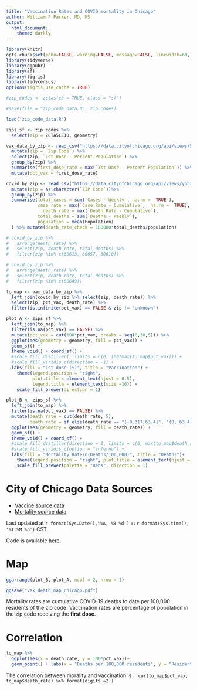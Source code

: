 ```yaml
---
title: "Vaccination Rates and COVID mortality in Chicago"
author: William F Parker, MD, MS
output:
  html_document:
    theme: darkly
--- 
```


```r
library(knitr)
opts_chunk$set(echo=FALSE, warning=FALSE, message=FALSE, linewidth=60, cache= TRUE)
library(tidyverse)
library(ggpubr)
library(sf)
library(tigris)
library(tidycensus)
options(tigris_use_cache = TRUE)
```

```r
#zip_codes <- zctas(cb = TRUE, class = "sf")

#save(file = "zip_code_data.R", zip_codes)

load("zip_code_data.R")

zips_sf <- zip_codes %>%
  select(zip = ZCTA5CE10, geometry)
```

```r
vax_data_by_zip <- read_csv("https://data.cityofchicago.org/api/views/553k-3xzc/rows.csv?accessType=DOWNLOAD") %>%
  mutate(zip = `Zip Code`) %>% 
  select(zip, `1st Dose - Percent Population`) %>%
  group_by(zip) %>%
  summarise(first_dose_rate = max(`1st Dose - Percent Population`)) %>%
  mutate(pct_vax = first_dose_rate)
```



```r
covid_by_zip <- read_csv("https://data.cityofchicago.org/api/views/yhhz-zm2v/rows.csv?accessType=DOWNLOAD") %>%   
  mutate(zip = as.character(`ZIP Code`))%>%
  group_by(zip) %>% 
  summarise(total_cases = sum(`Cases - Weekly`, na.rm =  TRUE ),
            case_rate = max(`Case Rate - Cumulative`,  na.rm =  TRUE),
              death_rate = max(`Death Rate - Cumulative`),
            total_deaths = sum(`Deaths - Weekly`),
            population = mean(Population)
  ) %>% mutate(death_rate_check = 100000*total_deaths/population)
```


```r
# covid_by_zip %>%
#   arrange(death_rate) %>%
#   select(zip, death_rate, total_deaths) %>% 
#   filter(zip %in% c(60613, 60657, 60610))
```


```r
# covid_by_zip %>%
#   arrange(death_rate) %>%
#   select(zip, death_rate, total_deaths) %>% 
#   filter(zip %in% c(60649))
```


```r
to_map <- vax_data_by_zip %>% 
  left_join(covid_by_zip %>% select(zip, death_rate)) %>%
  select(zip, pct_vax, death_rate) %>% 
  filter(is.infinite(pct_vax) == FALSE & zip != "Unknown")
```


```r
plot_A <- zips_sf %>%
  left_join(to_map) %>% 
  filter(is.na(pct_vax) == FALSE) %>%
  mutate(pct_vax = cut(100*pct_vax, breaks = seq(0,30,5))) %>%
  ggplot(aes(geometry = geometry, fill = pct_vax)) + 
  geom_sf() + 
  theme_void() + coord_sf() + 
  #scale_fill_distiller(, limits = c(0, 100*max(to_map$pct_vax))) + 
  #scale_fill_viridis_c(direction = -1) +
  labs(fill = "1st dose (%)", title = "Vaccination") +
    theme(legend.position = "right", 
          plot.title = element_text(hjust = 0.5),
          legend.title = element_text(size =16)) +
    scale_fill_brewer(direction = 1)

```

```r
plot_B <- zips_sf %>%
  left_join(to_map) %>% 
  filter(is.na(pct_vax) == FALSE) %>%
  mutate(death_rate = cut(death_rate, 5),
         death_rate = if_else(death_rate == "(-0.317,63.4]", "(0, 63.4]", as.character(death_rate))) %>%
  ggplot(aes(geometry = geometry, fill = death_rate)) + 
  geom_sf() + 
  theme_void() + coord_sf() + 
  #scale_fill_distiller(direction = 1, limits = c(0, max(to_map$death_rate)), palette = "Reds") + 
  #scale_fill_viridis_c(option = "inferno") +
  labs(fill = "Mortality Rate\n(Deaths/100,000)", title = "Deaths")+
    theme(legend.position = "right", plot.title = element_text(hjust = 0.5)) +
    scale_fill_brewer(palette = "Reds", direction = 1) 
```

# City of Chicago Data Sources

* [Vaccine source data](https://data.cityofchicago.org/Health-Human-Services/COVID-19-Vaccine-Doses-by-ZIP-Code-1st-Dose/c28u-q29v) 
* [Mortality source data](https://data.cityofchicago.org/Health-Human-Services/COVID-19-Cases-Tests-and-Deaths-by-ZIP-Code/yhhz-zm2v)

Last updated at `r format(Sys.Date(),'%A, %B %d')` at `r format(Sys.time(), '%I:%M %p')` CST.  

Code is available [here](https://github.com/08wparker/CDPH_vaccine_allocation.git).

# Map
```r
ggarrange(plot_B, plot_A, ncol = 2, nrow = 1)

ggsave("vax_death_map_chicago.pdf")
```

Mortality rates are cumulative COVID-19 deaths to date per 100,000 residents of the zip code. Vaccination rates are percentage of population in the zip code receiving the **first dose**. 

# Correlation
```r
to_map %>%
  ggplot(aes(x = death_rate, y = 100*pct_vax))+
  geom_point() + labs(x = "Deaths per 100,000 residents", y = "Residents vaccinated (%)")
```

The correlation between morality and vaccination is `r cor(to_map$pct_vax, to_map$death_rate) %>% format(digits =2 )`







